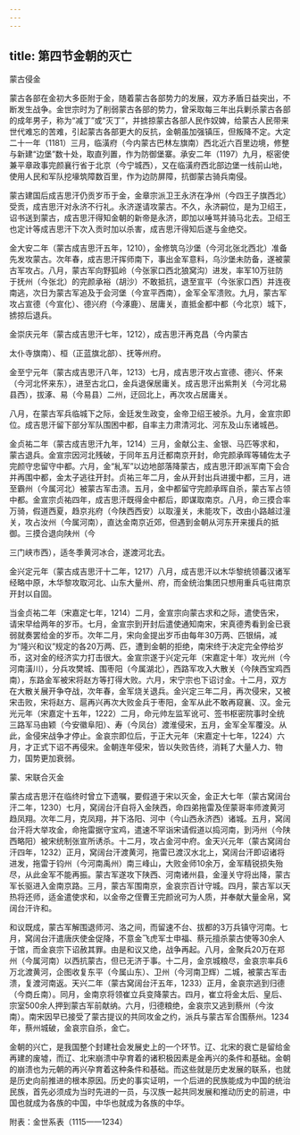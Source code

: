 ```yaml
---
---
---
```

title: 第四节金朝的灭亡
---



蒙古侵金

蒙古各部在金初大多臣附于金，随着蒙古各部势力的发展，双方矛盾日益突出，不断发生战争。金世宗时为了削弱蒙古各部的势力，曾采取每三年出兵剿杀蒙古各部的成年男子，称为“减丁”或“灭丁”，并掳掠蒙古各部人民作奴婢，给蒙古人民带来世代难忘的苦难，引起蒙古各部更大的反抗，金朝虽加强镇压，但叛降不定。大定二十一年（1181）三月，临潢府（今内蒙古巴林左旗南）西北近六百里边境，修整与新建“边堡”数十处，取直列置，作为防御堡寨。承安二年（1197）九月，枢密使兼平章政事完颜襄行省于北京（今宁城西），又在临潢府西北部边堡一线前山地，使用人民和军队挖壕筑障数百里，作为边防屏障，抗御蒙古骑兵南侵。

蒙古建国后成吉思汗仍贡岁币于金，金章宗派卫王永济在净州（今四王子旗西北）受贡，成吉思汗对永济不行礼。永济遂请攻蒙古。不久，永济嗣位，是为卫绍王，诏书送到蒙古，成吉思汗得知金朝的新帝是永济，即加以唾骂并骑马北去。卫绍王也定计等成吉思汗下次入贡时加以杀害，成吉思汗得知后遂与金绝交。

金大安二年（蒙古成吉思汗五年，1210），金修筑乌沙堡（今河北张北西北）准备先发攻蒙古。次年春，成吉思汗挥师南下，事出金军意料，乌沙堡未防备，遂被蒙古军攻占。八月，蒙古军向野狐岭（今张家口西北狼窝沟）进发，率军10万驻防于抚州（今张北）的完颜承裕（胡沙）不敢抵抗，退至宣平（今张家口西）并连夜南逃，次日为蒙古军追及于会河堡（今宣平西南），金军全军溃败。九月，蒙古军攻占宣德（今宣化）、德兴府（今涿鹿）、居庸关，直抵金都中都（今北京）城下，掳掠后退兵。

金崇庆元年（蒙古成吉思汗七年，1212），成吉思汗再克昌（今内蒙古

太仆寺旗南）、桓（正蓝旗北部）、抚等州府。

金至宁元年（蒙古成吉思汗八年，1213）七月，成吉思汗攻占宣德、德兴、怀来（今河北怀来东），进至古北口，金兵退保居庸关。成吉思汗出紫荆关（今河北易县西），拔涿、易（今易县）二州，迂回北上，再次攻占居庸关。

八月，在蒙古军兵临城下之际，金廷发生政变，金帝卫绍王被杀。九月，金宣宗即位。成吉思汗留下部分军队围困中都，自率主力肃清河北、河东及山东诸城邑。

金贞祐二年（蒙古成吉思汗九年，1214）三月，金献公主、金银、马匹等求和，蒙古退兵。金宣宗因河北残破，于同年五月迁都南京开封，命完颜承晖等辅佐太子完颜守忠留守中都。六月，金“糺军”以边地部落降蒙古，成吉思汗即派军南下会合并再围中都，金太子逃往开封。贞祐三年二月，金从开封出兵进援中都，三月，进至霸州（今属河北）被蒙古军击溃。五月，金中都留守完颜承晖自杀，蒙古军占领中都。金宣宗贞祐四年，成吉思汗既得金中都后，即谋取南京。八月，命三摸合率万骑，假道西夏，趋京兆府（今陕西西安）以取潼关，未能攻下，改由小路越过潼关，攻占汝州（今属河南），直达金南京近郊，但遇到金朝从河东开来援兵的抵御。三摸合退向陕州（今

三门峡市西），适冬季黄河冰合，遂渡河北去。

金兴定元年（蒙古成吉思汗十二年，1217）八月，成吉思汗以木华黎统领蕃汉诸军经略中原，木华黎攻取河北、山东大量州、府，而金统治集团只想用重兵屯驻南京开封以自固。

当金贞祐二年（宋嘉定七年，1214）二月，金宣宗向蒙古求和之际，遣使告宋，请宋早给两年的岁币。七月，金宣宗到开封后遣使通知南宋，宋真德秀看到金已衰弱就奏罢给金的岁币。次年二月，宋向金提出岁币由每年30万两、匹银绢，减为“隆兴和议”规定的各20万两、匹，遭到金朝的拒绝，南宋终于决定完全停给岁币，这对金的经济实力打击很大。金宣宗遂于兴定元年（宋嘉定十年）攻光州（今河南潢川），分兵攻樊城、围枣阳（今属湖北），西路军攻入大散关（今陕西宝鸡西南），东路金军被宋将赵方等打得大败。六月，宋宁宗也下诏讨金。十二月，双方在大散关展开争夺战，次年春，金军烧关退兵。金兴定三年二月，再次侵宋，又被宋击败，宋将赵方、扈再兴再次大败金兵于枣阳，金军从此不敢再窥襄、汉。金元光元年（宋嘉定十五年，1222）二月，命元帅左监军讹可、签书枢密院事时全统三路军马由颖（今安徽阜阳）、寿（今凤台）渡淮侵宋，五月，金军全军覆没。从此，金侵宋战争才停止。金哀宗即位后，于正大元年（宋嘉定十七年，1224）六月，才正式下诏不再侵宋。金朝连年侵宋，皆以失败告终，消耗了大量人力、物力，国势更加衰弱。

蒙、宋联合灭金

蒙古成吉思汗在临终时曾立下遗嘱，要假道于宋以灭金，金正大七年（蒙古窝阔台汗二年，1230）七月，窝阔台汗自将入金陕西，命四弟拖雷及侄蒙哥率师渡黄河趋凤翔。次年二月，克凤翔，并下洛阳、河中（今山西永济西）诸城。五月，窝阔台汗将大举攻金，命拖雷据守宝鸡，遣速不罕诣宋请假道以捣河南，到沔州（今陕西略阳）被宋统制张宣所诱杀。十二月，攻占金河中府。金天兴元年（蒙古窝阔台汗四年，1232）正月，窝阔台汗渡黄河，拖雷已渡汉水北上，窝阔台汗即诏诸将进发，拖雷于钧州（今河南禹州）南三峰山，大败金师10余万，金军精锐损失殆尽，从此金军不能再振。蒙古军遂攻下陕西、河南诸州县，金潼关守将出降，蒙古军长驱进入金南京路。三月，蒙古军围南京，金哀宗百计守城。四月，蒙古军以天热将还师，适金遣使求和，以金帝之侄曹王完颜讹可为人质，并奉献大量金帛，窝阔台汗许和。

和议既成，蒙古军解围退师河、洛之间，而留速不台、拔都的3万兵镇守河南。七月，窝阔台汗遣唐庆使金促降，不意金飞虎军士申福、蔡元擅杀蒙古使等30余人于馆，而金哀宗下诏赦其罪。由是和议又绝，战争再起。八月，金聚兵20万在郑州（今属河南）以西抗蒙古，但已无济于事。十二月，金京城粮尽，金哀宗率兵6万北渡黄河，企图收复东平（今属山东）、卫州（今河南卫辉）二城，被蒙古军击溃，复渡河南返。天兴二年（蒙古窝阔台汗五年，1233）正月，金哀宗逃到归德（今商丘南）。同月，金南京将领崔立兵变降蒙古。四月，崔立将金太后、皇后、宗室500余人押到蒙古军前献纳。六月，归德粮绝，金哀宗又逃到蔡州（今汝南）。南宋因早已接受了蒙古提议的共同攻金之约，派兵与蒙古军合围蔡州。1234年，蔡州城破，金哀宗自杀，金亡。

金朝的兴亡，是我国整个封建社会发展史上的一个环节。辽、北宋的衰亡是留给金再建的废墟，而辽、北宋崩溃中孕育着的诸积极因素是金再兴的条件和基础。金朝的崩溃也为元朝的再兴孕育着这种条件和基础。而这些就是历史发展的联系，也就是历史向前推进的根本原因。历史的事实证明，一个后进的民族能成为中国的统治民族，首先必须成为当时先进的一员，与汉族一起共同发展和推动历史的前进，中国也就成为各族的中国，中华也就成为各族的中华。

附表：金世系表（1115——1234）